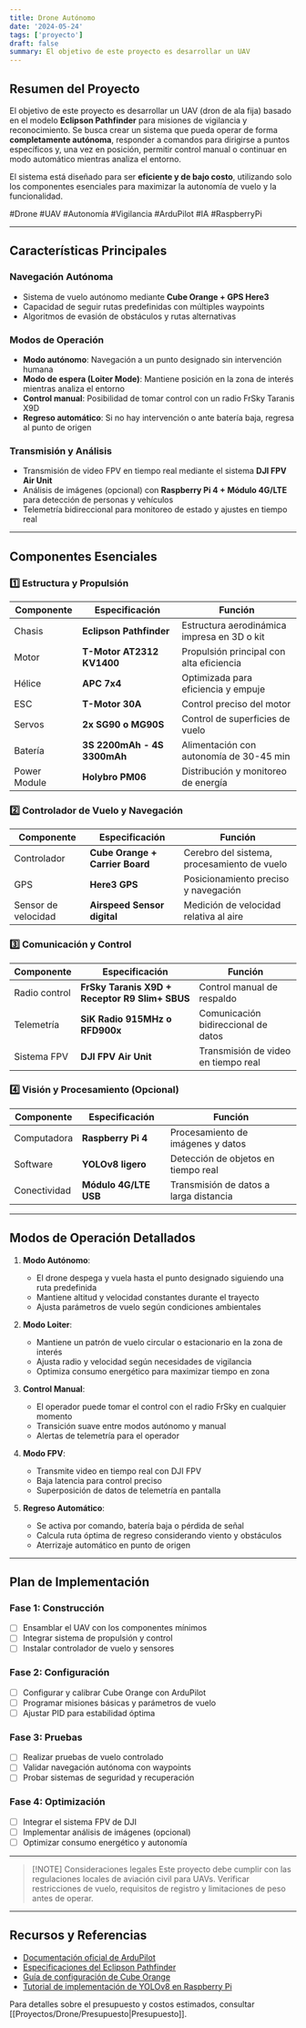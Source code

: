 ```yaml
---
title: Drone Autónomo
date: '2024-05-24'
tags: ['proyecto']
draft: false
summary: El objetivo de este proyecto es desarrollar un UAV
---
```


## Resumen del Proyecto

El objetivo de este proyecto es desarrollar un UAV (dron de ala fija) basado en el modelo **Eclipson Pathfinder** para misiones de vigilancia y reconocimiento. Se busca crear un sistema que pueda operar de forma **completamente autónoma**, responder a comandos para dirigirse a puntos específicos y, una vez en posición, permitir control manual o continuar en modo automático mientras analiza el entorno. 

El sistema está diseñado para ser **eficiente y de bajo costo**, utilizando solo los componentes esenciales para maximizar la autonomía de vuelo y la funcionalidad.

#Drone #UAV #Autonomía #Vigilancia #ArduPilot #IA #RaspberryPi

---

## Características Principales

### Navegación Autónoma
- Sistema de vuelo autónomo mediante **Cube Orange + GPS Here3**
- Capacidad de seguir rutas predefinidas con múltiples waypoints
- Algoritmos de evasión de obstáculos y rutas alternativas

### Modos de Operación
- **Modo autónomo**: Navegación a un punto designado sin intervención humana
- **Modo de espera (Loiter Mode)**: Mantiene posición en la zona de interés mientras analiza el entorno
- **Control manual**: Posibilidad de tomar control con un radio FrSky Taranis X9D
- **Regreso automático**: Si no hay intervención o ante batería baja, regresa al punto de origen

### Transmisión y Análisis
- Transmisión de video FPV en tiempo real mediante el sistema **DJI FPV Air Unit**
- Análisis de imágenes (opcional) con **Raspberry Pi 4 + Módulo 4G/LTE** para detección de personas y vehículos
- Telemetría bidireccional para monitoreo de estado y ajustes en tiempo real

---

## Componentes Esenciales

### 1️⃣ Estructura y Propulsión

| Componente | Especificación | Función |
|------------|----------------|---------|
| Chasis | **Eclipson Pathfinder** | Estructura aerodinámica impresa en 3D o kit |
| Motor | **T-Motor AT2312 KV1400** | Propulsión principal con alta eficiencia |
| Hélice | **APC 7x4** | Optimizada para eficiencia y empuje |
| ESC | **T-Motor 30A** | Control preciso del motor |
| Servos | **2x SG90 o MG90S** | Control de superficies de vuelo |
| Batería | **3S 2200mAh - 4S 3300mAh** | Alimentación con autonomía de 30-45 min |
| Power Module | **Holybro PM06** | Distribución y monitoreo de energía |

### 2️⃣ Controlador de Vuelo y Navegación

| Componente | Especificación | Función |
|------------|----------------|---------|
| Controlador | **Cube Orange + Carrier Board** | Cerebro del sistema, procesamiento de vuelo |
| GPS | **Here3 GPS** | Posicionamiento preciso y navegación |
| Sensor de velocidad | **Airspeed Sensor digital** | Medición de velocidad relativa al aire |

### 3️⃣ Comunicación y Control

| Componente | Especificación | Función |
|------------|----------------|---------|
| Radio control | **FrSky Taranis X9D + Receptor R9 Slim+ SBUS** | Control manual de respaldo |
| Telemetría | **SiK Radio 915MHz o RFD900x** | Comunicación bidireccional de datos |
| Sistema FPV | **DJI FPV Air Unit** | Transmisión de video en tiempo real |

### 4️⃣ Visión y Procesamiento (Opcional)

| Componente | Especificación | Función |
|------------|----------------|---------|
| Computadora | **Raspberry Pi 4** | Procesamiento de imágenes y datos |
| Software | **YOLOv8 ligero** | Detección de objetos en tiempo real |
| Conectividad | **Módulo 4G/LTE USB** | Transmisión de datos a larga distancia |

---

## Modos de Operación Detallados

1. **Modo Autónomo**: 
   - El drone despega y vuela hasta el punto designado siguiendo una ruta predefinida
   - Mantiene altitud y velocidad constantes durante el trayecto
   - Ajusta parámetros de vuelo según condiciones ambientales

2. **Modo Loiter**: 
   - Mantiene un patrón de vuelo circular o estacionario en la zona de interés
   - Ajusta radio y velocidad según necesidades de vigilancia
   - Optimiza consumo energético para maximizar tiempo en zona

3. **Control Manual**: 
   - El operador puede tomar el control con el radio FrSky en cualquier momento
   - Transición suave entre modos autónomo y manual
   - Alertas de telemetría para el operador

4. **Modo FPV**: 
   - Transmite video en tiempo real con DJI FPV
   - Baja latencia para control preciso
   - Superposición de datos de telemetría en pantalla

5. **Regreso Automático**: 
   - Se activa por comando, batería baja o pérdida de señal
   - Calcula ruta óptima de regreso considerando viento y obstáculos
   - Aterrizaje automático en punto de origen

---

## Plan de Implementación

### Fase 1: Construcción
- [ ] Ensamblar el UAV con los componentes mínimos
- [ ] Integrar sistema de propulsión y control
- [ ] Instalar controlador de vuelo y sensores

### Fase 2: Configuración
- [ ] Configurar y calibrar Cube Orange con ArduPilot
- [ ] Programar misiones básicas y parámetros de vuelo
- [ ] Ajustar PID para estabilidad óptima

### Fase 3: Pruebas
- [ ] Realizar pruebas de vuelo controlado
- [ ] Validar navegación autónoma con waypoints
- [ ] Probar sistemas de seguridad y recuperación

### Fase 4: Optimización
- [ ] Integrar el sistema FPV de DJI
- [ ] Implementar análisis de imágenes (opcional)
- [ ] Optimizar consumo energético y autonomía

---

> [!NOTE] Consideraciones legales
> Este proyecto debe cumplir con las regulaciones locales de aviación civil para UAVs. Verificar restricciones de vuelo, requisitos de registro y limitaciones de peso antes de operar.

---

## Recursos y Referencias

- [Documentación oficial de ArduPilot](https://ardupilot.org/plane/)
- [Especificaciones del Eclipson Pathfinder](https://www.eclipson-airplanes.com/)
- [Guía de configuración de Cube Orange](https://docs.cubepilot.org/user-guides/autopilot/the-cube-module-overview)
- [Tutorial de implementación de YOLOv8 en Raspberry Pi](https://github.com/ultralytics/ultralytics)

Para detalles sobre el presupuesto y costos estimados, consultar [[Proyectos/Drone/Presupuesto|Presupuesto]].